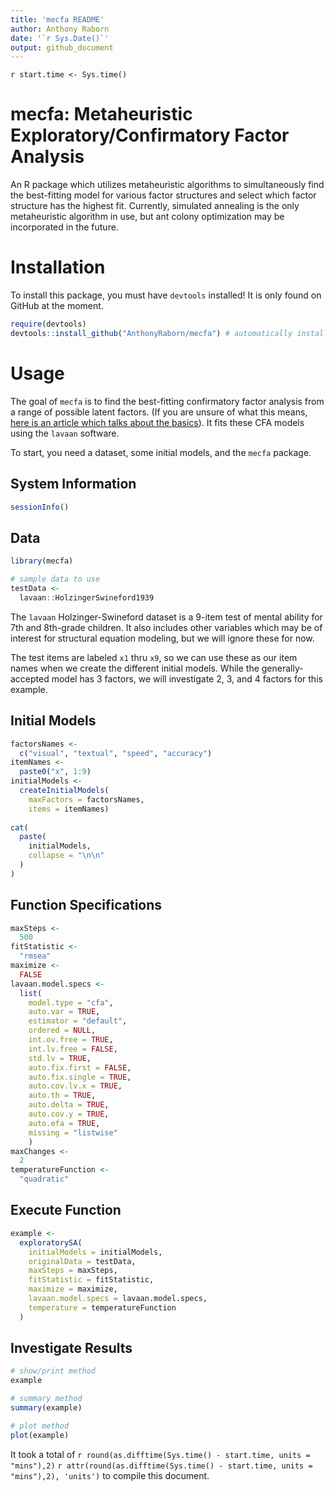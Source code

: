 ```yaml
---
title: 'mecfa README'
author: Anthony Raborn
date: '`r Sys.Date()`'
output: github_document
---
```


`r start.time <- Sys.time()`

# mecfa: Metaheuristic Exploratory/Confirmatory Factor Analysis

An R package which utilizes metaheuristic algorithms to simultaneously find the 
best-fitting model for various factor structures and select which factor 
structure has the highest fit. Currently, simulated annealing is the only 
metaheuristic algorithm in use, but ant colony optimization may be incorporated 
in the future.

# Installation

To install this package, you must have `devtools` installed! It is only found on
GitHub at the moment. 

```r
require(devtools)
devtools::install_github("AnthonyRaborn/mecfa") # automatically installs stable branch
```

# Usage

The goal of `mecfa` is to find the best-fitting confirmatory factor analysis
from a range of possible latent factors. 
(If you are unsure of what this means, [here is an article which talks about the basics](https://stats.idre.ucla.edu/spss/seminars/introduction-to-factor-analysis/a-practical-introduction-to-factor-analysis-confirmatory-factor-analysis/)). 
It fits these CFA models using the `lavaan` software.

To start, you need a dataset, some initial models, and the `mecfa` package.

## System Information

```r
sessionInfo()
```

## Data

```r
library(mecfa)

# sample data to use
testData <-
  lavaan::HolzingerSwineford1939
```

The `lavaan` Holzinger-Swineford dataset is a 9-item test of mental ability for 
7th and 8th-grade children.
It also includes other variables which may be of interest for structural equation
modeling, but we will ignore these for now.

The test items are labeled `x1` thru `x9`, so we can use these as our item names
when we create the different initial models.
While the generally-accepted model has 3 factors, we will investigate 2, 3, and 
4 factors for this example.

## Initial Models

```r
factorsNames <-
  c("visual", "textual", "speed", "accuracy")
itemNames <-
  paste0("x", 1:9)
initialModels <-
  createInitialModels(
    maxFactors = factorsNames,
    items = itemNames)
    
cat(
  paste(
    initialModels,
    collapse = "\n\n"
  )
)
```

## Function Specifications

```r
maxSteps <-
  500
fitStatistic <-
  "rmsea"
maximize <-
  FALSE
lavaan.model.specs <-
  list(
    model.type = "cfa", 
    auto.var = TRUE, 
    estimator = "default",
    ordered = NULL,
    int.ov.free = TRUE, 
    int.lv.free = FALSE, 
    std.lv = TRUE, 
    auto.fix.first = FALSE, 
    auto.fix.single = TRUE, 
    auto.cov.lv.x = TRUE, 
    auto.th = TRUE, 
    auto.delta = TRUE, 
    auto.cov.y = TRUE,
    auto.efa = TRUE,
    missing = "listwise"
    )
maxChanges <-
  2
temperatureFunction <-
  "quadratic"
```


## Execute Function

```r
example <-
  exploratorySA(
    initialModels = initialModels,
    originalData = testData,
    maxSteps = maxSteps,
    fitStatistic = fitStatistic,
    maximize = maximize,
    lavaan.model.specs = lavaan.model.specs,
    temperature = temperatureFunction
  )
```

## Investigate Results

```r
# show/print method
example

# summary method
summary(example)

# plot method
plot(example)
```

It took a total of `r round(as.difftime(Sys.time() - start.time, units = "mins"),2)` `r attr(round(as.difftime(Sys.time() - start.time, units = "mins"),2), 'units')` to compile this document.


